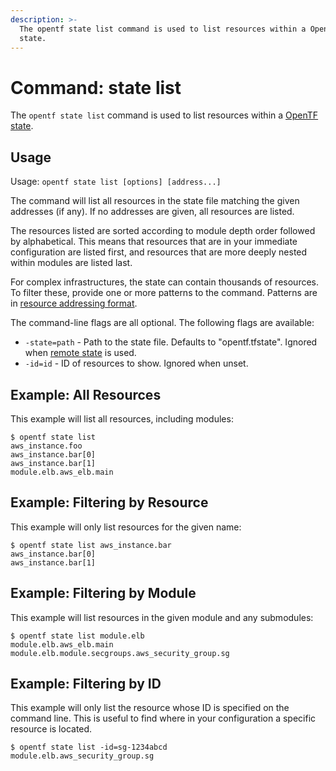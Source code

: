 ```yaml
---
description: >-
  The opentf state list command is used to list resources within a OpenTF
  state.
---
```


# Command: state list

The `opentf state list` command is used to list resources within a
[OpenTF state](/docs/language/state).

## Usage

Usage: `opentf state list [options] [address...]`

The command will list all resources in the state file matching the given
addresses (if any). If no addresses are given, all resources are listed.

The resources listed are sorted according to module depth order followed
by alphabetical. This means that resources that are in your immediate
configuration are listed first, and resources that are more deeply nested
within modules are listed last.

For complex infrastructures, the state can contain thousands of resources.
To filter these, provide one or more patterns to the command. Patterns are
in [resource addressing format](/docs/cli/state/resource-addressing).

The command-line flags are all optional. The following flags are available:

* `-state=path` - Path to the state file. Defaults to "opentf.tfstate".
  Ignored when [remote state](/docs/language/state/remote) is used.
* `-id=id` - ID of resources to show. Ignored when unset.

## Example: All Resources

This example will list all resources, including modules:

```
$ opentf state list
aws_instance.foo
aws_instance.bar[0]
aws_instance.bar[1]
module.elb.aws_elb.main
```

## Example: Filtering by Resource

This example will only list resources for the given name:

```
$ opentf state list aws_instance.bar
aws_instance.bar[0]
aws_instance.bar[1]
```

## Example: Filtering by Module

This example will list resources in the given module and any submodules:

```
$ opentf state list module.elb
module.elb.aws_elb.main
module.elb.module.secgroups.aws_security_group.sg
```

## Example: Filtering by ID

This example will only list the resource whose ID is specified on the
command line. This is useful to find where in your configuration a
specific resource is located.

```
$ opentf state list -id=sg-1234abcd
module.elb.aws_security_group.sg
```
